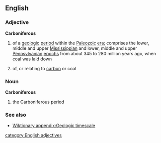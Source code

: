 ==English==
===Adjective===
{{wikipedia}}
'''Carboniferous'''
#{{geology}} of a [[geologic]] [[period]] within the [[Paleozoic]] [[era]]; comprises the lower, middle and upper [[Mississippian]] and lower, middle and upper [[Pennsylvanian]] [[epoch]]s from about 345 to 280 million years ago, when [[coal]] was laid down
# of, or relating to [[carbon]] or coal

===Noun===
'''Carboniferous'''
#{{geology}} the Carboniferous period
===See also===
*[[Wiktionary appendix:Geologic timescale]]
[[category:English adjectives]]